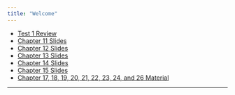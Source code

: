 ```yaml
---
title: "Welcome"
---
```




* [Test 1 Review](./Slides/ReviewTest1.html)
* [Chapter 11 Slides](./Slides/Chapter11.html) 
* [Chapter 12 Slides](./Slides/Chapter12.html)
* [Chapter 13 Slides](./Slides/Chapter13.html)
* [Chapter 14 Slides](./Slides/Chapter14a.html)
* [Chapter 15 Slides](./Slides/Chapter15a.html)
* [Chapter 17, 18, 19, 20, 21, 22, 23, 24, and 26 Material](https://rstudio.cloud/project/235893)



* * *